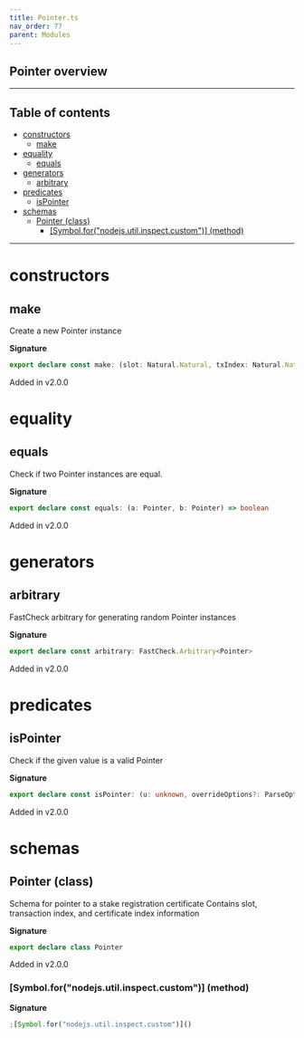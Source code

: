```yaml
---
title: Pointer.ts
nav_order: 77
parent: Modules
---
```


## Pointer overview

---

<h2 className="text-delta">Table of contents</h2>

- [constructors](#constructors)
  - [make](#make)
- [equality](#equality)
  - [equals](#equals)
- [generators](#generators)
  - [arbitrary](#arbitrary)
- [predicates](#predicates)
  - [isPointer](#ispointer)
- [schemas](#schemas)
  - [Pointer (class)](#pointer-class)
    - [[Symbol.for("nodejs.util.inspect.custom")] (method)](#symbolfornodejsutilinspectcustom-method)

---

# constructors

## make

Create a new Pointer instance

**Signature**

```ts
export declare const make: (slot: Natural.Natural, txIndex: Natural.Natural, certIndex: Natural.Natural) => Pointer
```

Added in v2.0.0

# equality

## equals

Check if two Pointer instances are equal.

**Signature**

```ts
export declare const equals: (a: Pointer, b: Pointer) => boolean
```

Added in v2.0.0

# generators

## arbitrary

FastCheck arbitrary for generating random Pointer instances

**Signature**

```ts
export declare const arbitrary: FastCheck.Arbitrary<Pointer>
```

Added in v2.0.0

# predicates

## isPointer

Check if the given value is a valid Pointer

**Signature**

```ts
export declare const isPointer: (u: unknown, overrideOptions?: ParseOptions | number) => u is Pointer
```

Added in v2.0.0

# schemas

## Pointer (class)

Schema for pointer to a stake registration certificate
Contains slot, transaction index, and certificate index information

**Signature**

```ts
export declare class Pointer
```

Added in v2.0.0

### [Symbol.for("nodejs.util.inspect.custom")] (method)

**Signature**

```ts
;[Symbol.for("nodejs.util.inspect.custom")]()
```
